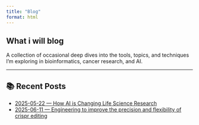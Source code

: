 ```yaml
---
title: "Blog"
format: html
---
```


## What i will blog

A collection of occasional deep dives into the tools, topics, and techniques I’m exploring in bioinformatics, cancer research, and AI.

---

## 📚 Recent Posts

- [2025-05-22 — How AI is Changing Life Science Research](2025-05-23_AI in Life Sciences.qmd)
- [2025-06-11 — Engineering to improve the precision and flexibility of crispr editing](2025-06-11_Crispr.qmd)
